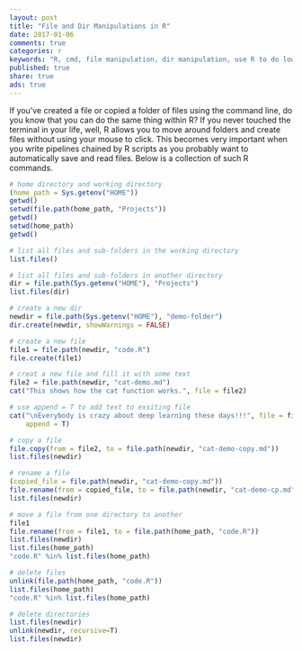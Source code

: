 ```yaml
---
layout: post
title: "File and Dir Manipulations in R"
date: 2017-01-06
comments: true
categories: r
keywords: "R, cmd, file manipulation, dir manipulation, use R to do low level file and folder manipulations"
published: true
share: true
ads: true
---
```


If you've created a file or copied a folder of files using the command line, do you know that you can do the same thing within R? If you never touched the terminal in your life, well, R allows you to move around folders and create files without using your mouse to click. This becomes very important when you write pipelines chained by R scripts as you probably want to automatically save and read files. Below is a collection of such R commands.
```r
# home directory and working directory
(home_path = Sys.getenv("HOME"))
getwd()
setwd(file.path(home_path, "Projects"))
getwd()
setwd(home_path)
getwd()

# list all files and sub-folders in the working directory
list.files()

# list all files and sub-folders in another directory
dir = file.path(Sys.getenv("HOME"), "Projects")
list.files(dir)

# create a new dir
newdir = file.path(Sys.getenv("HOME"), "demo-folder")
dir.create(newdir, showWarnings = FALSE)

# create a new file
file1 = file.path(newdir, "code.R")
file.create(file1)

# creat a new file and fill it with some text
file2 = file.path(newdir, "cat-demo.md")
cat("This shows how the cat function works.", file = file2)

# use append = T to add text to exsiting file
cat("\nEverybody is crazy about deep learning these days!!!", file = file2, 
    append = T)

# copy a file
file.copy(from = file2, to = file.path(newdir, "cat-demo-copy.md"))
list.files(newdir)

# rename a file
(copied_file = file.path(newdir, "cat-demo-copy.md"))
file.rename(from = copied_file, to = file.path(newdir, "cat-demo-cp.md"))
list.files(newdir)

# move a file from one directory to another
file1
file.rename(from = file1, to = file.path(home_path, "code.R"))
list.files(newdir)
list.files(home_path)
"code.R" %in% list.files(home_path)

# delete files 
unlink(file.path(home_path, "code.R"))
list.files(home_path)
"code.R" %in% list.files(home_path)

# delete directories
list.files(newdir)
unlink(newdir, recursive=T)
list.files(newdir)
```

